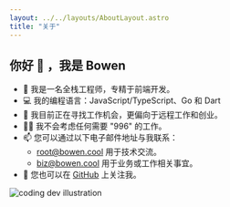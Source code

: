 ```yaml
---
layout: ../../layouts/AboutLayout.astro
title: "关于"
---
```


## 你好 👋 ，我是 Bowen

- 🦄 我是一名全栈工程师，专精于前端开发。
- 💻 我的编程语言：JavaScript/TypeScript、Go 和 Dart
- 🔭 我目前正在寻找工作机会，更偏向于远程工作和创业。
- 🙅‍♂️ 我不会考虑任何需要 "996" 的工作。
- 📫 您可以通过以下电子邮件地址与我联系：
  - root@bowen.cool 用于技术交流。
  - biz@bowen.cool 用于业务或工作相关事宜。
- 🔗 您也可以在 [GitHub](https://github.com/bowencool) 上关注我。

<div>
  <img
    src="/assets/dev.svg"
    class="mx-auto sm:w-1/2"
    alt="coding dev illustration"
  />
</div>
